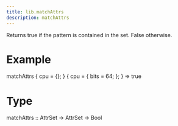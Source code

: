 ```yaml
---
title: lib.matchAttrs
description: matchAttrs
---
```



Returns true if the pattern is contained in the set. False otherwise.

# Example

matchAttrs { cpu = {}; } { cpu = { bits = 64; }; }
=> true

# Type

matchAttrs :: AttrSet -> AttrSet -> Bool
